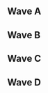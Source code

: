 {{DISPLAYTITLE:B.E.A.S.T 7: ''Melee'' Doubles Pools}}
{{B.E.A.S.T 7 Melee Tabs|This=4}}
==Wave A==
{{Box|start|padding=2em}}
{{HiddenSort|===A9===}}
{{GroupTableStart |[[B.E.A.S.T/7/Melee/Doubles Pools/A9|Bracket A9]]|width=250px}}
{{DoublesGroupTableSlot|p1=Professor Pro|p1flag=gb|p2=The Moon|p2flag=us|win_m=2|lose_m=0|place=1|bg=up|go={{advance|B.E.A.S.T/7/Melee/Doubles Bracket#Winners Bracket}}}}
{{DoublesGroupTableSlot|p1=ajp_anton|p1flag=fi|p2=Nizro|p2flag=se|win_m=2|lose_m=0|place=1|bg=up|go={{advance|B.E.A.S.T/7/Melee/Doubles Bracket#Winners Bracket}}}}
{{DoublesGroupTableSlot|p1=Thomdore|p1flag=no|p2=Martin|p2flag=no|win_m=2|lose_m=1|place=3|bg=stay|go={{advance|B.E.A.S.T/7/Melee/Doubles Bracket#Losers Bracket}}}}
{{DoublesGroupTableSlot|p1=Hercules|p1flag=fr|p2=Jerem|p2flag=fr|win_m=2|lose_m=1|place=3|bg=stay|go={{advance|B.E.A.S.T/7/Melee/Doubles Bracket#Losers Bracket}}}}
{{DoublesGroupTableSlot|p1=skrull|p1flag=gb|p2=Chelly|p2flag=gb|win_m=1|lose_m=2|place=5|bg=down}}
{{DoublesGroupTableSlot|p1=KCG|p1flag=se|p2=GabyTime|p2flag=se|win_m=1|lose_m=2|place=5|bg=down}}
{{DoublesGroupTableSlot|p1=Dabs|p1flag=se|p2=Gojv|p2flag=se|win_m=0|lose_m=2|place=7|bg=down}}
{{DoublesGroupTableSlot|p1=Norway|p1flag=no|p2=Zarinax|p2flag=no|win_m=0|lose_m=2|place=7|bg=down}}
{{GroupTableEnd}}
{{Box|break|padding=2em}}

{{HiddenSort|===A10===}}
{{GroupTableStart |[[B.E.A.S.T/7/Melee/Doubles Pools/A10|Bracket A10]]|width=250px}}
{{DoublesGroupTableSlot|p1=stelzig|p1flag=dk|p2=Eagle|p2flag=dk|win_m=2|lose_m=0|place=1|bg=up|go={{advance|B.E.A.S.T/7/Melee/Doubles Bracket#Winners Bracket}}}}
{{DoublesGroupTableSlot|p1=Nintendude|p1flag=us|p2=Luigo|p2flag=se|win_m=2|lose_m=0|place=1|bg=up|go={{advance|B.E.A.S.T/7/Melee/Doubles Bracket#Winners Bracket}}}}
{{DoublesGroupTableSlot|p1=Xelius|p1flag=se|p2=ImpX|p2flag=se|win_m=2|lose_m=1|place=3|bg=stay|go={{advance|B.E.A.S.T/7/Melee/Doubles Bracket#Losers Bracket}}}}
{{DoublesGroupTableSlot|p1=Droopy|p1flag=fr|p2=Joanna Dark|p2flag=fr|win_m=2|lose_m=1|place=3|bg=stay|go={{advance|B.E.A.S.T/7/Melee/Doubles Bracket#Losers Bracket}}}}
{{DoublesGroupTableSlot|p1=T27|p1flag=gb|p2=Wefferino|p2flag=gb|win_m=1|lose_m=2|place=5|bg=down}}
{{DoublesGroupTableSlot|p1=Moosie|p1flag=se|p2=Schmep|p2flag=se|win_m=1|lose_m=2|place=5|bg=down}}
{{DoublesGroupTableSlot|p1=Spitzy|p1flag=se|p2=Erki|p2flag=se|win_m=0|lose_m=2|place=7|bg=down}}
{{DoublesGroupTableSlot|p1=Illusionary|p1flag=no|p2=FluffMaestro|p2flag=no|win_m=0|lose_m=2|place=7|bg=down}}
{{GroupTableEnd}}
{{Box|break|padding=2em}}

{{HiddenSort|===A11===}}
{{GroupTableStart |[[B.E.A.S.T/7/Melee/Doubles Pools/A11|Bracket A11]]|width=250px}}
{{DoublesGroupTableSlot|p1=Slox|p1flag=us|p2=Druggedfox|p2flag=us|win_m=2|lose_m=0|place=1|bg=up|go={{advance|B.E.A.S.T/7/Melee/Doubles Bracket#Winners Bracket}}}}
{{DoublesGroupTableSlot|p1=JiM|p1flag=fr|p2=SchlimmShady|p2flag=de|win_m=2|lose_m=0|place=1|bg=up|go={{advance|B.E.A.S.T/7/Melee/Doubles Bracket#Winners Bracket}}}}
{{DoublesGroupTableSlot|p1=Ashtrei|p1flag=se|p2=Manio|p2flag=se|win_m=2|lose_m=1|place=3|bg=stay|go={{advance|B.E.A.S.T/7/Melee/Doubles Bracket#Losers Bracket}}}}
{{DoublesGroupTableSlot|p1=Gamba|p1flag=se|p2=Glitchy|p2flag=se|win_m=2|lose_m=1|place=3|bg=stay|go={{advance|B.E.A.S.T/7/Melee/Doubles Bracket#Losers Bracket}}}}
{{DoublesGroupTableSlot|p1=Kimo|p1flag=dk|p2=JohsyJam|p2flag=no|win_m=1|lose_m=2|place=5|bg=down}}
{{DoublesGroupTableSlot|p1=Gin|p1flag=se|p2=Flab|p2flag=se|win_m=1|lose_m=2|place=5|bg=down}}
{{DoublesGroupTableSlot|p1=Zalvador|p1flag=no|p2=Muckduck|p2flag=no|win_m=0|lose_m=2|place=7|bg=down}}
{{DoublesGroupTableSlot|p1=Beej|p1flag=gb|p2=MNOLTH|p2flag=gb|win_m=0|lose_m=2|place=7|bg=down}}
{{GroupTableEnd}}
{{Box|break|padding=2em}}

{{HiddenSort|===A12===}}
{{GroupTableStart |[[B.E.A.S.T/7/Melee/Doubles Pools/A12|Bracket A12]]|width=250px}}
{{DoublesGroupTableSlot|p1=mayhem|p1flag=fi|p2=Salevits|p2flag=fi|win_m=2|lose_m=0|place=1|bg=up|go={{advance|B.E.A.S.T/7/Melee/Doubles Bracket#Winners Bracket}}}}
{{DoublesGroupTableSlot|p1=Zorc|p1flag=no|p2=Vdogg|p2flag=no|win_m=2|lose_m=0|place=1|bg=up|go={{advance|B.E.A.S.T/7/Melee/Doubles Bracket#Winners Bracket}}}}
{{DoublesGroupTableSlot|p1=UnHaven|p1flag=gb|p2=G|p2flag=gb|win_m=2|lose_m=1|place=3|bg=stay|go={{advance|B.E.A.S.T/7/Melee/Doubles Bracket#Losers Bracket}}}}
{{DoublesGroupTableSlot|p1=rax|p1flag=se|p2=Acid Fuccboi|p2flag=se|win_m=2|lose_m=1|place=3|bg=stay|go={{advance|B.E.A.S.T/7/Melee/Doubles Bracket#Losers Bracket}}}}
{{DoublesGroupTableSlot|p1=erik xd|p1flag=no|p2=G.I. Moe|p2flag=no|win_m=1|lose_m=2|place=5|bg=down}}
{{DoublesGroupTableSlot|p1=Mums|p1flag=se|p2=Deg|p2flag=se|win_m=1|lose_m=2|place=5|bg=down}}
{{DoublesGroupTableSlot|p1=Flippy|p1flag=se|p2=Rev|p2flag=se|win_m=0|lose_m=2|place=7|bg=down}}
{{DoublesGroupTableSlot|p1=Gongong|p1flag=se|p2=NorrlandXX|p2flag=se|win_m=0|lose_m=2|place=7|bg=down}}
{{GroupTableEnd}}
{{Box|end}}

==Wave B==
{{Box|start|padding=2em}}
{{HiddenSort|===B9===}}
{{GroupTableStart |[[B.E.A.S.T/7/Melee/Doubles Pools/B9|Bracket B9]]|width=250px}}
{{DoublesGroupTableSlot|p1=Fuzzyness|p1flag=gb|p2=BrTarolg|p2flag=gb|win_m=2|lose_m=0|place=1|bg=up|go={{advance|B.E.A.S.T/7/Melee/Doubles Bracket#Winners Bracket}}}}
{{DoublesGroupTableSlot|p1=beLia|p1flag=fr|p2=K-12|p2flag=es|win_m=2|lose_m=0|place=1|bg=up|go={{advance|B.E.A.S.T/7/Melee/Doubles Bracket#Winners Bracket}}}}
{{DoublesGroupTableSlot|p1=Laser Thunder|p1flag=se|p2=Sebson|p2flag=se|win_m=2|lose_m=1|place=3|bg=stay|go={{advance|B.E.A.S.T/7/Melee/Doubles Bracket#Losers Bracket}}}}
{{DoublesGroupTableSlot|p1=Sukou|p1flag=no|p2=voff3|p2flag=no|win_m=2|lose_m=1|place=3|bg=stay|go={{advance|B.E.A.S.T/7/Melee/Doubles Bracket#Losers Bracket}}}}
{{DoublesGroupTableSlot|p1=flippy_o|p1flag=dk|p2=Moe|p2flag=dk|win_m=1|lose_m=2|place=5|bg=down}}
{{DoublesGroupTableSlot|p1=Pelso|p1flag=no|p2=Kubbi|p2flag=no|win_m=1|lose_m=2|place=5|bg=down}}
{{DoublesGroupTableSlot|p1=J.Love|p1flag=se|p2=Spag|p2flag=se|win_m=0|lose_m=2|place=7|bg=down}}
{{DoublesGroupTableSlot|p1=Slime Mage|p1flag=se|p2=ERR40|p2flag=gb|win_m=0|lose_m=2|place=7|bg=down}}
{{GroupTableEnd}}
{{Box|break|padding=2em}}

{{HiddenSort|===B10===}}
{{GroupTableStart |[[B.E.A.S.T/7/Melee/Doubles Pools/B10|Bracket B10]]|width=250px}}
{{DoublesGroupTableSlot|p1=Crush|p1flag=us|p2=HomeMadeWaffles|p2flag=us|win_m=2|lose_m=0|place=1|bg=up|go={{advance|B.E.A.S.T/7/Melee/Doubles Bracket#Winners Bracket}}}}
{{DoublesGroupTableSlot|p1=Jam|p1flag=gb|p2=Frenzy|p2flag=gb|win_m=2|lose_m=0|place=1|bg=up|go={{advance|B.E.A.S.T/7/Melee/Doubles Bracket#Winners Bracket}}}}
{{DoublesGroupTableSlot|p1=DINO|p1flag=se|p2=Metallix|p2flag=se|win_m=2|lose_m=1|place=3|bg=stay|go={{advance|B.E.A.S.T/7/Melee/Doubles Bracket#Losers Bracket}}}}
{{DoublesGroupTableSlot|p1=Toa|p1flag=no|p2=Ælj|p2flag=no|win_m=2|lose_m=1|place=3|bg=stay|go={{advance|B.E.A.S.T/7/Melee/Doubles Bracket#Losers Bracket}}}}
{{DoublesGroupTableSlot|p1=PeliQ|p1flag=fi|p2=bEst|p2flag=|win_m=1|lose_m=2|place=5|bg=down}}
{{DoublesGroupTableSlot|p1=Plinci|p1flag=es|p2=pelotaz0|p2flag=es|win_m=1|lose_m=2|place=5|bg=down}}
{{DoublesGroupTableSlot|p1=CazQu33n|p1flag=se|p2=Avr|p2flag=se|win_m=0|lose_m=2|place=7|bg=down}}
{{DoublesGroupTableSlot|p1=ludvig4|p1flag=se|p2=Herr Råbob|p2flag=se|win_m=0|lose_m=2|place=7|bg=down}}
{{GroupTableEnd}}
{{Box|break|padding=2em}}

{{HiddenSort|===B11===}}
{{GroupTableStart |[[B.E.A.S.T/7/Melee/Doubles Pools/B11|Bracket B11]]|width=250px}}
{{DoublesGroupTableSlot|p1=Humpe|p1flag=se|p2=Calle W|p2flag=se|win_m=2|lose_m=0|place=1|bg=up|go={{advance|B.E.A.S.T/7/Melee/Doubles Bracket#Winners Bracket}}}}
{{DoublesGroupTableSlot|p1=Daydee|p1flag=se|p2=Pricent|p2flag=no|win_m=2|lose_m=0|place=1|bg=up|go={{advance|B.E.A.S.T/7/Melee/Doubles Bracket#Winners Bracket}}}}
{{DoublesGroupTableSlot|p1=Liberz|p1flag=gb|p2=Setchi|p2flag=gb|win_m=2|lose_m=1|place=3|bg=stay|go={{advance|B.E.A.S.T/7/Melee/Doubles Bracket#Losers Bracket}}}}
{{DoublesGroupTableSlot|p1=Snabbdjur|p1flag=se|p2=Eekim|p2flag=se|win_m=2|lose_m=1|place=3|bg=stay|go={{advance|B.E.A.S.T/7/Melee/Doubles Bracket#Losers Bracket}}}}
{{DoublesGroupTableSlot|p1=Nano|p1flag=se|p2=ALX|p2flag=se|win_m=1|lose_m=2|place=5|bg=down}}
{{DoublesGroupTableSlot|p1=1Tan|p1flag=ch|p2=Yung Petri|p2flag=ch|win_m=1|lose_m=2|place=5|bg=down}}
{{DoublesGroupTableSlot|p1=stuffekarl|p1flag=dk|p2=Midgeet|p2flag=dk|win_m=0|lose_m=2|place=7|bg=down}}
{{DoublesGroupTableSlot|p1=Endeby|p1flag=no|p2=Sak|p2flag=no|win_m=0|lose_m=2|place=7|bg=down}}
{{GroupTableEnd}}
{{Box|break|padding=2em}}

{{HiddenSort|===B12===}}
{{GroupTableStart |[[B.E.A.S.T/7/Melee/Doubles Pools/B12|Bracket B12]]|width=250px}}
{{DoublesGroupTableSlot|p1=Pripps|p1flag=gb|p2=Masterkai|p2flag=se|win_m=2|lose_m=0|place=1|bg=up|go={{advance|B.E.A.S.T/7/Melee/Doubles Bracket#Winners Bracket}}}}
{{DoublesGroupTableSlot|p1=Armada|p1flag=se|p2=Android|p2flag=se|win_m=2|lose_m=0|place=1|bg=up|go={{advance|B.E.A.S.T/7/Melee/Doubles Bracket#Winners Bracket}}}}
{{DoublesGroupTableSlot|p1=Askeflink|p1flag=no|p2=Husbrann|p2flag=no|win_m=2|lose_m=1|place=3|bg=stay|go={{advance|B.E.A.S.T/7/Melee/Doubles Bracket#Losers Bracket}}}}
{{DoublesGroupTableSlot|p1=R23|p1flag=gb|p2=meamking|p2flag=gb|win_m=2|lose_m=1|place=3|bg=stay|go={{advance|B.E.A.S.T/7/Melee/Doubles Bracket#Losers Bracket}}}}
{{DoublesGroupTableSlot|p1=Parmsib|p1flag=se|p2=Klexi|p2flag=se|win_m=2|lose_m=2|place=5|bg=down}}
{{DoublesGroupTableSlot|p1=Emperor|p1flag=no|p2=Niklas2912|p2flag=no|win_m=2|lose_m=2|place=5|bg=down}}
{{DoublesGroupTableSlot|p1=Jekku|p1flag=fi|p2=Zlazher|p2flag=fi|win_m=0|lose_m=2|place=7|bg=down}}
{{DoublesGroupTableSlot|p1=wiisportstennis|p1flag=gb|p2=Doober|p2flag=gb|win_m=0|lose_m=2|place=7|bg=down}}
{{DoublesGroupTableSlot|p1=Manu|p1flag=ch|p2=TBAG|p2flag=es|win_m=0|lose_m=2|place=9|bg=down}}
{{GroupTableEnd}}
{{Box|end}}

==Wave C==
{{Box|start|padding=2em}}
{{HiddenSort|===C9===}}
{{GroupTableStart |[[B.E.A.S.T/7/Melee/Doubles Pools/C9|Bracket C9]]|width=250px}}
{{DoublesGroupTableSlot|p1=Overtriforce|p1flag=es|p2=Trifasia|p2flag=es|win_m=2|lose_m=0|place=1|bg=up|go={{advance|B.E.A.S.T/7/Melee/Doubles Bracket#Winners Bracket}}}}
{{DoublesGroupTableSlot|p1=CaptainJack|p1flag=jp|p2=Vino|p2flag=us|win_m=2|lose_m=0|place=1|bg=up|go={{advance|B.E.A.S.T/7/Melee/Doubles Bracket#Winners Bracket}}}}
{{DoublesGroupTableSlot|p1=RooT3|p1flag=no|p2=Isbjørn|p2flag=no|win_m=3|lose_m=1|place=3|bg=stay|go={{advance|B.E.A.S.T/7/Melee/Doubles Bracket#Losers Bracket}}}}
{{DoublesGroupTableSlot|p1=Taiki|p1flag=no|p2=NintendOrk|p2flag=no|win_m=2|lose_m=1|place=3|bg=stay|go={{advance|B.E.A.S.T/7/Melee/Doubles Bracket#Losers Bracket}}}}
{{DoublesGroupTableSlot|p1=Spider|p1flag=se|p2=Poopmaister6000|p2flag=se|win_m=1|lose_m=2|place=5|bg=down}}
{{DoublesGroupTableSlot|p1=adamkex|p1flag=se|p2=RashAttack|p2flag=sd|win_m=1|lose_m=2|place=5|bg=down}}
{{DoublesGroupTableSlot|p1=Basheman|p1flag=se|p2=Lopingg|p2flag=se|win_m=1|lose_m=2|place=7|bg=down}}
{{DoublesGroupTableSlot|p1=JacobARF|p1flag=se|p2=LinhGame|p2flag=se|win_m=0|lose_m=2|place=7|bg=down}}
{{DoublesGroupTableSlot|p1=TruthTeller12|p1flag=gb|p2=Carnite|p2flag=gb|win_m=0|lose_m=2|place=9|bg=down}}
{{GroupTableEnd}}
{{Box|break|padding=2em}}

{{HiddenSort|===C10===}}
{{GroupTableStart |[[B.E.A.S.T/7/Melee/Doubles Pools/C10|Bracket C10]]|width=250px}}
{{DoublesGroupTableSlot|p1=Blaze|p1flag=de|p2=Däumling|p2flag=de|win_m=2|lose_m=0|place=1|bg=up|go={{advance|B.E.A.S.T/7/Melee/Doubles Bracket#Winners Bracket}}}}
{{DoublesGroupTableSlot|p1=Alox|p1flag=fr|p2=Djagof|p2flag=fr|win_m=2|lose_m=0|place=1|bg=up|go={{advance|B.E.A.S.T/7/Melee/Doubles Bracket#Winners Bracket}}}}
{{DoublesGroupTableSlot|p1=FiddlerOnTheRoof|p1flag=se|p2=Gusti|p2flag=se|win_m=3|lose_m=1|place=3|bg=stay|go={{advance|B.E.A.S.T/7/Melee/Doubles Bracket#Losers Bracket}}}}
{{DoublesGroupTableSlot|p1=widde|p1flag=se|p2=Priapos|p2flag=se|win_m=2|lose_m=1|place=3|bg=stay|go={{advance|B.E.A.S.T/7/Melee/Doubles Bracket#Losers Bracket}}}}
{{DoublesGroupTableSlot|p1=Alexander|p1flag=be|p2=Razor Ramon|p2flag=be|win_m=2|lose_m=2|place=5|bg=down}}
{{DoublesGroupTableSlot|p1=Dyne|p1flag=no|p2=AcurutaX|p2flag=no|win_m=1|lose_m=2|place=5|bg=down}}
{{DoublesGroupTableSlot|p1=Bokk|p1flag=no|p2=Englebassen|p2flag=no|win_m=0|lose_m=2|place=7|bg=down}}
{{DoublesGroupTableSlot|p1=Arson|p1flag=se|p2=Five|p2flag=se|win_m=0|lose_m=2|place=7|bg=down}}
{{DoublesGroupTableSlot|p1=Jägerfox|p1flag=is|p2=LoZ|p2flag=gb|win_m=0|lose_m=2|place=9|bg=down}}
{{GroupTableEnd}}
{{Box|break|padding=2em}}

{{HiddenSort|===C11===}}
{{GroupTableStart |[[B.E.A.S.T/7/Melee/Doubles Pools/C11|Bracket C11]]|width=250px}}
{{DoublesGroupTableSlot|p1=dizzkidboogie|p1flag=us|p2=SFAT|p2flag=us|win_m=2|lose_m=0|place=1|bg=up|go={{advance|B.E.A.S.T/7/Melee/Doubles Bracket#Winners Bracket}}}}
{{DoublesGroupTableSlot|p1=Flodens Mun|p1flag=se|p2=RPG|p2flag=se|win_m=2|lose_m=0|place=1|bg=up|go={{advance|B.E.A.S.T/7/Melee/Doubles Bracket#Winners Bracket}}}}
{{DoublesGroupTableSlot|p1=JAPF|p1flag=no|p2=KNÆÆ|p2flag=no|win_m=3|lose_m=1|place=3|bg=stay|go={{advance|B.E.A.S.T/7/Melee/Doubles Bracket#Losers Bracket}}}}
{{DoublesGroupTableSlot|p1=MISTRRLOVE|p1flag=de|p2=ImperfeCt|p2flag=no|win_m=2|lose_m=1|place=3|bg=stay|go={{advance|B.E.A.S.T/7/Melee/Doubles Bracket#Losers Bracket}}}}
{{DoublesGroupTableSlot|p1=Momspaghetti|p1flag=be|p2=Feradit|p2flag=be|win_m=1|lose_m=2|place=5|bg=down}}
{{DoublesGroupTableSlot|p1=TonyMalone|p1flag=se|p2=Pots|p2flag=se|win_m=1|lose_m=2|place=5|bg=down}}
{{DoublesGroupTableSlot|p1=Sheep|p1flag=gb|p2=Wingus|p2flag=gb|win_m=1|lose_m=2|place=7|bg=down}}
{{DoublesGroupTableSlot|p1=Kekkeri|p1flag=fi|p2=ZartZu|p2flag=fi|win_m=0|lose_m=2|place=7|bg=down}}
{{DoublesGroupTableSlot|p1=Sebovich|p1flag=se|p2=Aelg|p2flag=se|win_m=0|lose_m=2|place=9|bg=down}}
{{GroupTableEnd}}
{{Box|break|padding=2em}}

{{HiddenSort|===C12===}}
{{GroupTableStart |[[B.E.A.S.T/7/Melee/Doubles Pools/C12|Bracket C12]]|width=250px}}
{{DoublesGroupTableSlot|p1=Malmortis|p1flag=es|p2=Daisuki|p2flag=es|win_m=2|lose_m=0|place=1|bg=up|go={{advance|B.E.A.S.T/7/Melee/Doubles Bracket#Winners Bracket}}}}
{{DoublesGroupTableSlot|p1=Zgetto|p1flag=nl|p2=Baxon|p2flag=fr|win_m=2|lose_m=0|place=1|bg=up|go={{advance|B.E.A.S.T/7/Melee/Doubles Bracket#Winners Bracket}}}}
{{DoublesGroupTableSlot|p1=Q|p1flag=se|p2=Po|p2flag=se|win_m=2|lose_m=1|place=3|bg=stay|go={{advance|B.E.A.S.T/7/Melee/Doubles Bracket#Losers Bracket}}}}
{{DoublesGroupTableSlot|p1=Willz|p1flag=gb|p2=Calzum|p2flag=gb|win_m=2|lose_m=1|place=3|bg=stay|go={{advance|B.E.A.S.T/7/Melee/Doubles Bracket#Losers Bracket}}}}
{{DoublesGroupTableSlot|p1=Joborn|p1flag=se|p2=Sharp|p2flag=se|win_m=1|lose_m=2|place=5|bg=down}}
{{DoublesGroupTableSlot|p1=Bez|p1flag=se|p2=Bomb|p2flag=se|win_m=1|lose_m=2|place=5|bg=down}}
{{DoublesGroupTableSlot|p1=Paf|p1flag=no|p2=JK|p2flag=no|win_m=1|lose_m=2|place=7|bg=down}}
{{DoublesGroupTableSlot|p1=Helio|p1flag=dk|p2=Darentei|p2flag=dk|win_m=1|lose_m=2|place=7|bg=down}}
{{DoublesGroupTableSlot|p1=Pyr0|p1flag=de|p2=Strawstream|p2flag=de|win_m=0|lose_m=2|place=9|bg=down}}
{{GroupTableEnd}}
{{Box|end}}

==Wave D==
{{Box|start|padding=2em}}
{{HiddenSort|===D9===}}
{{GroupTableStart |[[B.E.A.S.T/7/Melee/Doubles Pools/D9|Bracket D9]]|width=250px}}
{{DoublesGroupTableSlot|p1=Kriz|p1flag=no|p2=Sverre|p2flag=no|win_m=2|lose_m=0|place=1|bg=up|go={{advance|B.E.A.S.T/7/Melee/Doubles Bracket#Winners Bracket}}}}
{{DoublesGroupTableSlot|p1=JohnnyFight|p1flag=se|p2=Rocky|p2flag=se|win_m=2|lose_m=0|place=1|bg=up|go={{advance|B.E.A.S.T/7/Melee/Doubles Bracket#Winners Bracket}}}}
{{DoublesGroupTableSlot|p1=FA0|p1flag=se|p2=Jack|p2flag=se|win_m=2|lose_m=1|place=3|bg=stay|go={{advance|B.E.A.S.T/7/Melee/Doubles Bracket#Losers Bracket}}}}
{{DoublesGroupTableSlot|p1=CptNebula|p1flag=gb|p2=Mordo|p2flag=gb|win_m=2|lose_m=1|place=3|bg=stay|go={{advance|B.E.A.S.T/7/Melee/Doubles Bracket#Losers Bracket}}}}
{{DoublesGroupTableSlot|p1=Pinkman|p1flag=be|p2=TriZ|p2flag=be|win_m=1|lose_m=2|place=5|bg=down}}
{{DoublesGroupTableSlot|p1=Swish|p1flag=ch|p2=Copernicus|p2flag=ch|win_m=1|lose_m=2|place=5|bg=down}}
{{DoublesGroupTableSlot|p1=Sher Khan|p1flag=se|p2=Mading|p2flag=se|win_m=0|lose_m=2|place=7|bg=down}}
{{DoublesGroupTableSlot|p1=Meh|p1flag=se|p2=John|p2flag=se|win_m=0|lose_m=2|place=7|bg=down}}
{{GroupTableEnd}}
{{Box|break|padding=2em}}

{{HiddenSort|===D10===}}
{{GroupTableStart |[[B.E.A.S.T/7/Melee/Doubles Pools/D10|Bracket D10]]|width=250px}}
{{DoublesGroupTableSlot|p1=Aniolas|p1flag=se|p2=Stax|p2flag=se|win_m=2|lose_m=0|place=1|bg=up|go={{advance|B.E.A.S.T/7/Melee/Doubles Bracket#Winners Bracket}}}}
{{DoublesGroupTableSlot|p1=Ice|p1flag=de|p2=Leffen|p2flag=se|win_m=2|lose_m=0|place=1|bg=up|go={{advance|B.E.A.S.T/7/Melee/Doubles Bracket#Winners Bracket}}}}
{{DoublesGroupTableSlot|p1=Nils|p1flag=se|p2=Maximus|p2flag=se|win_m=2|lose_m=1|place=3|bg=stay|go={{advance|B.E.A.S.T/7/Melee/Doubles Bracket#Losers Bracket}}}}
{{DoublesGroupTableSlot|p1=Quarry|p1flag=no|p2=Hawk|p2flag=no|win_m=2|lose_m=1|place=3|bg=stay|go={{advance|B.E.A.S.T/7/Melee/Doubles Bracket#Losers Bracket}}}}
{{DoublesGroupTableSlot|p1=Howie|p1flag=no|p2=Taka|p2flag=no|win_m=1|lose_m=2|place=5|bg=down}}
{{DoublesGroupTableSlot|p1=cel|p1flag=se|p2=sanchez|p2flag=se|win_m=1|lose_m=2|place=5|bg=down}}
{{DoublesGroupTableSlot|p1=Parttimenoob|p1flag=de|p2=Hest|p2flag=dk|win_m=0|lose_m=2|place=7|bg=down}}
{{DoublesGroupTableSlot|p1=Draz|p1flag=gb|p2=Reb|p2flag=gb|win_m=0|lose_m=2|place=7|bg=down}}
{{GroupTableEnd}}
{{Box|break|padding=2em}}

{{HiddenSort|===D11===}}
{{GroupTableStart |[[B.E.A.S.T/7/Melee/Doubles Pools/D11|Bracket D11]]|width=250px}}
{{DoublesGroupTableSlot|p1=Random-Ness|p1flag=se|p2=Zoler|p2flag=se|win_m=2|lose_m=0|place=1|bg=up|go={{advance|B.E.A.S.T/7/Melee/Doubles Bracket#Winners Bracket}}}}
{{DoublesGroupTableSlot|p1=Deathgazer|p1flag=gb|p2=Alpha Dash|p2flag=gb|win_m=2|lose_m=0|place=1|bg=up|go={{advance|B.E.A.S.T/7/Melee/Doubles Bracket#Winners Bracket}}}}
{{DoublesGroupTableSlot|p1=Picassu|p1flag=fi|p2=Joel|p2flag=fi|win_m=2|lose_m=1|place=3|bg=stay|go={{advance|B.E.A.S.T/7/Melee/Doubles Bracket#Losers Bracket}}}}
{{DoublesGroupTableSlot|p1=Hara|p1flag=se|p2=O|p2flag=se|win_m=2|lose_m=1|place=3|bg=stay|go={{advance|B.E.A.S.T/7/Melee/Doubles Bracket#Losers Bracket}}}}
{{DoublesGroupTableSlot|p1=Issi^|p1flag=no|p2=Frikky|p2flag=no|win_m=1|lose_m=2|place=5|bg=down}}
{{DoublesGroupTableSlot|p1=Trail|p1flag=ch|p2=Coni|p2flag=ch|win_m=1|lose_m=2|place=5|bg=down}}
{{DoublesGroupTableSlot|p1=space cowboy|p1flag=se|p2=KastaKatter|p2flag=se|win_m=0|lose_m=2|place=7|bg=down}}
{{DoublesGroupTableSlot|p1=In Progress|p1flag=no|p2=RedLime|p2flag=no|win_m=0|lose_m=2|place=7|bg=down}}
{{GroupTableEnd}}
{{Box|break|padding=2em}}

{{HiddenSort|===D12===}}
{{GroupTableStart |[[B.E.A.S.T/7/Melee/Doubles Pools/D12|Bracket D12]]|width=250px}}
{{DoublesGroupTableSlot|p1=Amsah|p1flag=nl|p2=Jeapie|p2flag=nl|win_m=2|lose_m=0|place=1|bg=up|go={{advance|B.E.A.S.T/7/Melee/Doubles Bracket#Winners Bracket}}}}
{{DoublesGroupTableSlot|p1=Usleon|p1flag=de|p2=ministry|p2flag=ca|win_m=2|lose_m=0|place=1|bg=up|go={{advance|B.E.A.S.T/7/Melee/Doubles Bracket#Winners Bracket}}}}
{{DoublesGroupTableSlot|p1=Length Plank|p1flag=no|p2=Oldiz|p2flag=no|win_m=2|lose_m=1|place=3|bg=stay|go={{advance|B.E.A.S.T/7/Melee/Doubles Bracket#Losers Bracket}}}}
{{DoublesGroupTableSlot|p1=Lolex|p1flag=se|p2=Glaz|p2flag=se|win_m=2|lose_m=1|place=3|bg=stay|go={{advance|B.E.A.S.T/7/Melee/Doubles Bracket#Losers Bracket}}}}
{{DoublesGroupTableSlot|p1=Krumm|p1flag=se|p2=Tenwa|p2flag=se|win_m=1|lose_m=2|place=5|bg=down}}
{{DoublesGroupTableSlot|p1=fatnomen|p1flag=se|p2=Röj4|p2flag=se|win_m=1|lose_m=2|place=5|bg=down}}
{{DoublesGroupTableSlot|p1=Urist|p1flag=fr|p2=GG|p2flag=gb|win_m=0|lose_m=2|place=7|bg=down}}
{{DoublesGroupTableSlot|p1=TheLabMaster|p1flag=no|p2=Corax|p2flag=no|win_m=0|lose_m=2|place=7|bg=down}}
{{GroupTableEnd}}
{{Box|end}}

